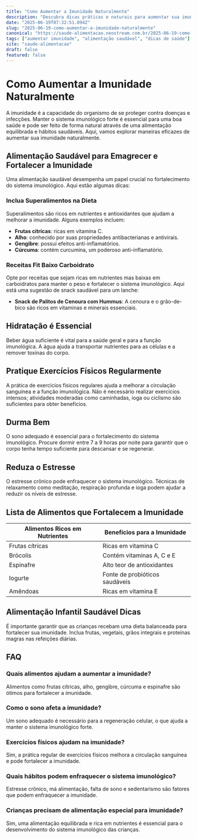 ```yaml
---
title: "Como Aumentar a Imunidade Naturalmente"
description: "Descubra dicas práticas e naturais para aumentar sua imunidade e fortalecer seu organismo com uma alimentação saudável."
date: "2025-06-19T07:32:51.094Z"
slug: "2025-06-19-como-aumentar-a-imunidade-naturalmente"
canonical: "https://saude-alimentacao.neostream.com.br/2025-06-19-como-aumentar-a-imunidade-naturalmente"
tags: ["aumentar imunidade", "alimentação saudável", "dicas de saúde"]
site: "saude-alimentacao"
draft: false
featured: false
---
```


# Como Aumentar a Imunidade Naturalmente

A imunidade é a capacidade do organismo de se proteger contra doenças e infecções. Manter o sistema imunológico forte é essencial para uma boa saúde e pode ser feito de forma natural através de uma alimentação equilibrada e hábitos saudáveis. Aqui, vamos explorar maneiras eficazes de aumentar sua imunidade naturalmente.

## Alimentação Saudável para Emagrecer e Fortalecer a Imunidade

Uma alimentação saudável desempenha um papel crucial no fortalecimento do sistema imunológico. Aqui estão algumas dicas:

### Inclua Superalimentos na Dieta

Superalimentos são ricos em nutrientes e antioxidantes que ajudam a melhorar a imunidade. Alguns exemplos incluem:

- **Frutas cítricas**: ricas em vitamina C.
- **Alho**: conhecido por suas propriedades antibacterianas e antivirais.
- **Gengibre**: possui efeitos anti-inflamatórios.
- **Cúrcuma**: contém curcumina, um poderoso anti-inflamatório.

### Receitas Fit Baixo Carboidrato

Opte por receitas que sejam ricas em nutrientes mas baixas em carboidratos para manter o peso e fortalecer o sistema imunológico. Aqui está uma sugestão de snack saudável para um lanche:

- **Snack de Palitos de Cenoura com Hummus**: A cenoura e o grão-de-bico são ricos em vitaminas e minerais essenciais.

## Hidratação é Essencial

Beber água suficiente é vital para a saúde geral e para a função imunológica. A água ajuda a transportar nutrientes para as células e a remover toxinas do corpo.

## Pratique Exercícios Físicos Regularmente

A prática de exercícios físicos regulares ajuda a melhorar a circulação sanguínea e a função imunológica. Não é necessário realizar exercícios intensos; atividades moderadas como caminhadas, ioga ou ciclismo são suficientes para obter benefícios.

## Durma Bem

O sono adequado é essencial para o fortalecimento do sistema imunológico. Procure dormir entre 7 a 9 horas por noite para garantir que o corpo tenha tempo suficiente para descansar e se regenerar.

## Reduza o Estresse

O estresse crônico pode enfraquecer o sistema imunológico. Técnicas de relaxamento como meditação, respiração profunda e ioga podem ajudar a reduzir os níveis de estresse.

## Lista de Alimentos que Fortalecem a Imunidade

| Alimentos Ricos em Nutrientes | Benefícios para a Imunidade           |
|-------------------------------|-------------------------------------|
| Frutas cítricas               | Ricas em vitamina C                 |
| Brócolis                      | Contém vitaminas A, C e E           |
| Espinafre                     | Alto teor de antioxidantes          |
| Iogurte                       | Fonte de probióticos saudáveis      |
| Amêndoas                      | Ricas em vitamina E                 |

## Alimentação Infantil Saudável Dicas

É importante garantir que as crianças recebam uma dieta balanceada para fortalecer sua imunidade. Inclua frutas, vegetais, grãos integrais e proteínas magras nas refeições diárias.

## FAQ

### Quais alimentos ajudam a aumentar a imunidade?

Alimentos como frutas cítricas, alho, gengibre, cúrcuma e espinafre são ótimos para fortalecer a imunidade.

### Como o sono afeta a imunidade?

Um sono adequado é necessário para a regeneração celular, o que ajuda a manter o sistema imunológico forte.

### Exercícios físicos ajudam na imunidade?

Sim, a prática regular de exercícios físicos melhora a circulação sanguínea e pode fortalecer a imunidade.

### Quais hábitos podem enfraquecer o sistema imunológico?

Estresse crônico, má alimentação, falta de sono e sedentarismo são fatores que podem enfraquecer a imunidade.

### Crianças precisam de alimentação especial para imunidade?

Sim, uma alimentação equilibrada e rica em nutrientes é essencial para o desenvolvimento do sistema imunológico das crianças.